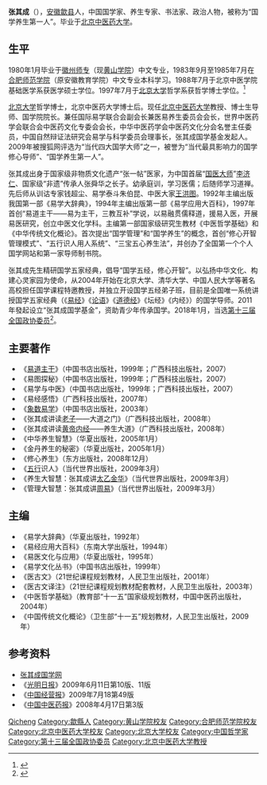 '''张其成'''（{{bd|1959年|9月|||catIdx=Z张}}），[[安徽|安徽]][[歙县|歙县]]人，中国国学家、养生专家、书法家、政治人物，被称为“国学养生第一人”。毕业于[[北京中医药大学|北京中医药大学]]。

== 生平 ==
1980年1月毕业于[[徽州师专|徽州师专]]（现[[黄山学院|黄山学院]]）中文专业，1983年9月至1985年7月在[[合肥师范学院|合肥师范学院]]（原安徽教育学院）中文专业本科学习。1988年7月于北京中医学院基础医学系获医学硕士学位。1997年7月于[[北京大学|北京大学]]哲学系获哲学博士学位。<ref>{{cite news|url=http://www.hfnu.edu.cn/info/1099/30955.htm|title=中国新闻网等媒体报道我院校友全国政协委员张其成提出“逐步实行全民免费医疗改革试点”等提案|publisher=合肥师范学院|date=2020-05-25|accessdate=2021-06-13|archive-date=2021-06-13|archive-url=https://web.archive.org/web/20210613145553/http://www.hfnu.edu.cn/info/1099/30955.htm|dead-url=no}}</ref>

[[北京大学|北京大学]]哲学博士，北京中医药大学博士后。现任[[北京中医药大学|北京中医药大学]]教授、博士生导师、国学院院长。兼任国际易学联合会副会长兼医易养生委员会会长，世界中医药学会联合会中医药文化专委会会长，中华中医药学会中医药文化分会名誉主任委员，中国自然辩证法研究会易学与科学委员会理事长，张其成国学基金发起人。2009年被搜狐网评选为“当代四大国学大师”之一，被誉为“当代最具影响力的国学修心导师”、“国学养生第一人”。

张其成出身于国家级非物质文化遗产“张一帖”医家，为中国首届“[[国医大师|国医大师]]”[[李济仁|李济仁]]、国家级“非遗”传承人张舜华之长子。幼承庭训，学习医儒；后随师学习道禅。先后师从训诂专家钱超尘、易学泰斗朱伯昆、中医大家[[王洪图|王洪图]]。1992年主编出版我国第一部《易学大辞典》，1994年主编出版第一部《易学应用大百科》，1997年首创“易道主干——易为主干，三教互补”学说，以易融贯儒释道，援易入医，开展易医研究，创立中医文化学科。主编第一部国家级研究生教材《中医哲学基础》和《中华传统文化概论》。首次提出“国学管理”和“国学养生”的概念，首创“修心开智管理模式”、“五行识人用人系统”、“三宝五心养生法”，并创办了全国第一个个人国学网站和第一家导师制书院。

张其成先生精研国学五家经典，倡导“国学五经，修心开智”。以弘扬中华文化、构建心灵家园为使命，从2004年开始在北京大学、清华大学、中国人民大学等著名高校担任国学课程特邀教授，并独立开设国学五经弟子班，目前是全国唯一系统讲授国学五家经典（《[[易经|易经]]》《[[论语|论语]]》《[[道德经|道德经]]》《坛经》《内经》）的国学导师。2011年發起设立“张其成国学基金”，资助青少年传承国学。2018年1月，当选[[中国人民政治协商会议第十三届全国委员会委员名单|第十三届全国政协委员]]<ref>{{Cite web|url=http://sports.163.com/18/0126/06/D92BRKK400051C89.html|title=中国人民政治协商会议第十三届全国委员会委员名单|accessdate=2018-01-26|last=|work=网易|archive-url=https://web.archive.org/web/20180127143232/http://sports.163.com/18/0126/06/D92BRKK400051C89.html|archive-date=2018-01-27|dead-url=yes}}</ref>。

== 主要著作 ==
*《[[易道主干|易道主干]]》（中国书店出版社，1999年；广西科技出版社，2007） 
*《易图探秘》（中国书店出版社，1999年；广西科技出版社，2007） 
*《易学与中医》（中国书店出版社，1999年；广西科技出版社，2007） 
*《易经感悟》（广西科技出版社，2007年） 
*《[[象数易学|象数易学]]》（中国书店出版社，2003年） 
*《张其成讲读[[老子|老子]]——大道之门》（广西科技出版社，2008年） 
*《张其成讲读[[黄帝内经|黄帝内经]]——养生大道》（广西科技出版社，2008年） 
*《中华养生智慧》（华夏出版社，2005年1月） 
*《金丹养生的秘密》（华夏出版社，2005年1月） 
*《修心养生》（东方出版社，2008年12月） 
*《[[五行|五行]]识人》（当代世界出版社，2009年3月） 
*《养生大智慧：张其成讲[[太乙金华|太乙金华]]》（当代世界出版社，2009年3月） 
*《管理大智慧：张其成讲[[周易|周易]]》（当代世界出版社，2009年3月）

== 主编 ==
*《易学大辞典》（华夏出版社，1992年） 
*《易经应用大百科》（东南大学出版社，1994年） 
*《易医文化与应用》（华夏出版社，1995年） 
*《易学文化丛书》（中国书店出版社，1999年） 
*《医古文》（21世纪课程规划教材，人民卫生出版社，2001年） 
*《医古文译注》（21世纪课程规划教材配套教材，人民卫生出版社，2003年） 
*《中医哲学基础》（教育部“十一五”国家级规划教材，中国中医药出版社，2004年） 
*《中国传统文化概论》（卫生部“十一五”规划教材，人民卫生出版社，2009年）

== 参考资料 ==
*[https://web.archive.org/web/20170706092354/http://www.zhangqicheng.com/ 张其成国学网]
*《[[光明日报|光明日报]]》2009年6月11日第10版、11版
*《[[中国经营报|中国经营报]]》2009年7月18第49版
*《[[中国中医药报|中国中医药报]]》2008年4月17日第3版

{{DEFAULTSORT:Zhang张}}
[[Category:张姓|Qicheng]]
[[Category:歙縣人|Category:歙縣人]]
[[Category:黄山学院校友|Category:黄山学院校友]]
[[Category:合肥师范学院校友|Category:合肥师范学院校友]]
[[Category:北京中医药大学校友|Category:北京中医药大学校友]]
[[Category:北京大学校友|Category:北京大学校友]]
[[Category:中国哲学家|Category:中国哲学家]]
[[Category:第十三届全国政协委员|Category:第十三届全国政协委员]]
[[Category:北京中医药大学教授|Category:北京中医药大学教授]]
